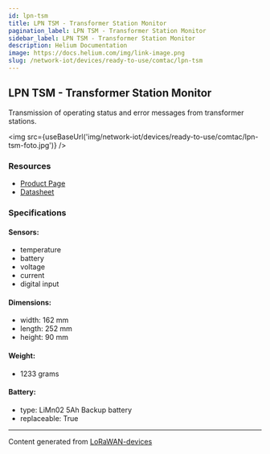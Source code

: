 ```yaml
---
id: lpn-tsm
title: LPN TSM - Transformer Station Monitor
pagination_label: LPN TSM - Transformer Station Monitor
sidebar_label: LPN TSM - Transformer Station Monitor
description: Helium Documentation
image: https://docs.helium.com/img/link-image.png
slug: /network-iot/devices/ready-to-use/comtac/lpn-tsm
---
```



<LegacyContentBanner />

## LPN TSM - Transformer Station Monitor

Transmission of operating status and error messages from transformer stations.

<img src={useBaseUrl('img/network-iot/devices/ready-to-use/comtac/lpn-tsm-foto.jpg')} />

### Resources

- [Product Page](https://www.comtac.ch/en/products/lora/condition-monitoring/lpn-tsm-tranformer-station-monitor.html)
- [Datasheet](https://www.comtac.ch/cms/upload/produktdokumentation/TSM_NTN_E1398/TSM_Datasheet_[EN_V00.20]_E1398.pdf)

### Specifications

#### Sensors:

- temperature
- battery
- voltage
- current
- digital input

#### Dimensions:

- width: 162 mm
- length: 252 mm
- height: 90 mm

#### Weight:

- 1233 grams

#### Battery:

- type: LiMn02 5Ah Backup battery
- replaceable: True

---

Content generated from [LoRaWAN-devices](https://github.com/TheThingsNetwork/lorawan-devices)
